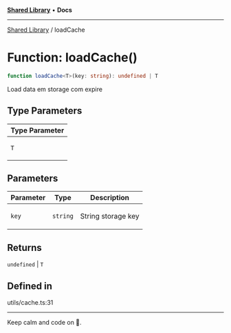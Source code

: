 
<Meta title="Libs/Shared/functions/loadCache" />



[**Shared Library**](/?path=/docs/libs-shared-overview--page) • **Docs**

***

[Shared Library](/?path=/docs/libs-shared-overview--page) / loadCache

# Function: loadCache()

```ts
function loadCache<T>(key: string): undefined | T
```

Load data em storage com expire

## Type Parameters

<table>
<thead>
<tr>
<th>Type Parameter</th>
</tr>
</thead>
<tbody>
<tr>
<td>

`T`

</td>
</tr>
</tbody>
</table>

## Parameters

<table>
<thead>
<tr>
<th>Parameter</th>
<th>Type</th>
<th>Description</th>
</tr>
</thead>
<tbody>
<tr>
<td>

`key`

</td>
<td>

`string`

</td>
<td>

String storage key

</td>
</tr>
</tbody>
</table>

## Returns

`undefined` \| `T`

## Defined in

utils/cache.ts:31


***

Keep calm and code on 🤘.